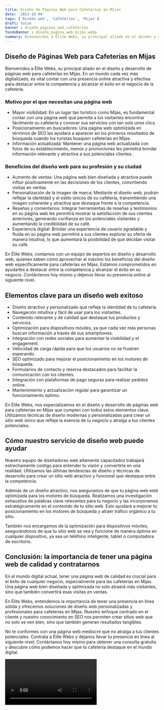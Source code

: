 ```yaml
---
title: Diseño de Páginas Web para Cafeterías en Mijas
date: '2023-10-04'
tags: ['Diseño web', 'Cafeterías', 'Mijas']
draft: false
banner : diseño_paginas_web_cafeterías
fondoBanner : diseño_pagina_web_mijas.webp
summary: Bienvenidos a Élite Webs, su principal aliado en el diseño y desarrollo de páginas web para cafeterías en Mijas. En un mundo cada vez más digitalizado, es vital contar con una presencia online atractiva y efectiva para destacar entre la competencia y alcanzar el éxito en el negocio de la cafetería.
---
```


## Diseño de Páginas Web para Cafeterías en Mijas

Bienvenidos a Élite Webs, su principal aliado en el diseño y desarrollo de páginas web para cafeterías en Mijas. En un mundo cada vez más digitalizado, es vital contar con una presencia online atractiva y efectiva para destacar entre la competencia y alcanzar el éxito en el negocio de la cafetería.

### Motivo por el que necesitan una página web
- Mayor visibilidad: En un lugar tan turístico como Mijas, es fundamental contar con una página web que permita a los visitantes encontrar fácilmente su cafetería y conocer sus servicios con tan solo unos clics.
- Posicionamiento en buscadores: Una página web optimizada en términos de SEO les ayudará a aparecer en los primeros resultados de búsqueda cuando los turistas busquen cafeterías en Mijas.
- Información actualizada: Mantener una página web actualizada con fotos de su establecimiento, menús y promociones les permitirá brindar información relevante y atractiva a sus potenciales clientes.

### Beneficios del diseño web para su profesión y su ciudad
- Aumento de ventas: Una página web bien diseñada y atractiva puede influir positivamente en las decisiones de los clientes, convirtiendo visitas en ventas.
- Personalización de la imagen de marca: Mediante el diseño web, podrán reflejar la identidad y el estilo únicos de su cafetería, transmitiendo una imagen coherente y atractiva que destaque frente a la competencia.
- Reseñas y comentarios: Integrar herramientas de reseñas y testimonios en su página web les permitirá mostrar la satisfacción de sus clientes anteriores, generando confianza en los potenciales visitantes y aumentando la credibilidad de su café.
- Experiencia digital: Brindar una experiencia de usuario agradable y fluida en su página web permitirá a sus clientes explorar su oferta de manera intuitiva, lo que aumentará la posibilidad de que decidan visitar su café.

En Élite Webs, contamos con un equipo de expertos en diseño y desarrollo web, quienes saben cómo aprovechar al máximo los beneficios del diseño web específicamente para cafeterías en Mijas. Estamos comprometidos en ayudarles a destacar entre la competencia y alcanzar el éxito en su negocio. Contáctenos hoy mismo y déjenos llevar su presencia online al siguiente nivel.

<GifSeo />

<Cta />

## Elementos clave para un diseño web exitoso

- Diseño atractivo y personalizado que refleje la identidad de tu cafetería.
- Navegación intuitiva y fácil de usar para los visitantes.
- Contenido relevante y de calidad que destaque tus productos y servicios.
- Optimización para dispositivos móviles, ya que cada vez más personas buscan información a través de sus smartphones.
- Integración con redes sociales para aumentar la visibilidad y el engagement.
- Velocidad de carga rápida para que los usuarios no se frustren esperando.
- SEO optimizado para mejorar el posicionamiento en los motores de búsqueda.
- Formularios de contacto y reserva destacados para facilitar la comunicación con los clientes.
- Integración con plataformas de pago seguras para realizar pedidos online.
- Mantenimiento y actualización regular para garantizar un funcionamiento óptimo.

En Élite Webs, nos especializamos en el diseño y desarrollo de páginas web para cafeterías en Mijas que cumplen con todos estos elementos clave. Utilizamos técnicas de diseño modernas y personalizadas para crear un sitio web único que refleje la esencia de tu negocio y atraiga a tus clientes potenciales.

## Cómo nuestro servicio de diseño web puede ayudar

Nuestro equipo de diseñadores web altamente capacitados trabajará estrechamente contigo para entender tu visión y convertirla en una realidad. Utilizamos las últimas tendencias de diseño y técnicas de desarrollo para crear un sitio web atractivo y funcional que destaque entre la competencia.

Además de un diseño atractivo, nos aseguramos de que tu página web esté optimizada para los motores de búsqueda. Realizamos una investigación exhaustiva de palabras clave relevantes para tu negocio y las incorporamos estratégicamente en el contenido de tu sitio web. Esto ayudará a mejorar tu posicionamiento en los motores de búsqueda y atraer tráfico orgánico a tu sitio.

También nos encargamos de la optimización para dispositivos móviles, asegurándonos de que tu sitio web se vea y funcione de manera óptima en cualquier dispositivo, ya sea un teléfono inteligente, tablet o computadora de escritorio.

## Conclusión: la importancia de tener una página web de calidad y contratarnos

En el mundo digital actual, tener una página web de calidad es crucial para el éxito de cualquier negocio, especialmente para las cafeterías en Mijas. Una página web bien diseñada y optimizada no solo atraerá más visitantes, sino que también convertirá esas visitas en ventas.

En Élite Webs, entendemos la importancia de tener una presencia en línea sólida y ofrecemos soluciones de diseño web personalizadas y profesionales para cafeterías en Mijas. Nuestro enfoque centrado en el cliente y nuestro conocimiento en SEO nos permiten crear sitios web que no solo se ven bien, sino que también generan resultados tangibles.

No te conformes con una página web mediocre que no atraiga a tus clientes potenciales. Contrata a Élite Webs y déjanos llevar tu presencia en línea al siguiente nivel. Contáctanos hoy mismo para obtener una consulta gratuita y descubre cómo podemos hacer que tu cafetería destaque en el mundo digital.

<Video />

<CtaBot job='Cafeterías' city='Mijas'/>

<Gmaps query='Mijas+españa+maps' />